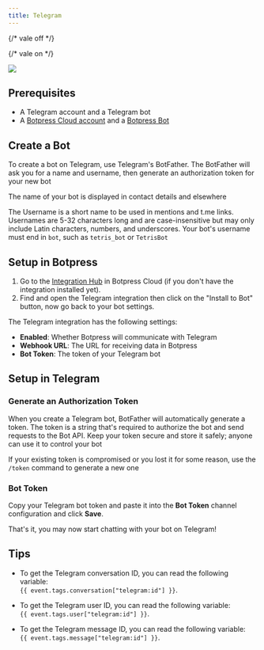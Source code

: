 ```yaml
---
title: Telegram
---
```


{/* vale off */}


<OpenInHub integration={integrationVersions.telegram}/>



{/* vale on */}

<img src="./assets/telegram.png" />

<br />

<YouTube url="https://www.youtube.com/embed/w0-UGm4mu74?si=52rCwXFhJgGrX5Pi" />

## Prerequisites

* A Telegram account and a Telegram bot
* A [Botpress Cloud account](https://sso.botpress.cloud) and a [Botpress Bot](/learn/get-started/quick-start)

## Create a Bot

To create a bot on Telegram, use Telegram's BotFather. The BotFather will ask you for a name and username, then generate an authorization token for your new bot

The name of your bot is displayed in contact details and elsewhere

The Username is a short name to be used in mentions and t.me links. Usernames are 5-32 characters long and are case-insensitive but may only include Latin characters, numbers, and underscores. Your bot's username must end in `bot`, such as `tetris_bot` or `TetrisBot`

## Setup in Botpress

1. Go to the [Integration Hub](https://app.botpress.cloud/hub) in Botpress Cloud (if you don't have the integration installed yet).
2. Find and open the Telegram integration then click on the "Install to Bot" button, now go back to your bot settings.

The Telegram integration has the following settings:

* **Enabled**: Whether Botpress will communicate with Telegram
* **Webhook URL**: The URL for receiving data in Botpress
* **Bot Token**: The token of your Telegram bot

## Setup in Telegram

### Generate an Authorization Token

When you create a Telegram bot, BotFather will automatically generate a token. The token is a string that's required to authorize the bot and send requests to the Bot API. Keep your token secure and store it safely; anyone can use it to control your bot

If your existing token is compromised or you lost it for some reason, use the `/token` command to generate a new one

### Bot Token

Copy your Telegram bot token and paste it into the **Bot Token** channel configuration and click **Save**.

That's it, you may now start chatting with your bot on Telegram!

## Tips

* To get the Telegram conversation ID, you can read the following variable:\
  `{{ event.tags.conversation["telegram:id"] }}`.

* To get the Telegram user ID, you can read the following variable:\
  `{{ event.tags.user["telegram:id"] }}`.

* To get the Telegram message ID, you can read the following variable:\
  `{{ event.tags.message["telegram:id"] }}`.
